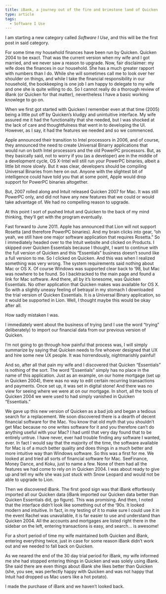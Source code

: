 ```yaml
---
title: iBank, a journey out of the fire and brimstone land of Quicken
type: article
tags:
  - Software I Use
---
```


I am starting a new category called _Software I Use_, and this will be the first post in said category.

For some time my household finances have been run by Quicken. Quicken 2004 to be exact. That was the current version when my wife and I got married, and we never saw a reason to upgrade. Now, fair disclaimer: my wife does the finances in our household. She has a much greater rapport with numbers than I do. While she will sometimes call me to look over her shoulder on things, and while I take the financial responsibility in our household, the bookkeeping is one job I am happy to delegate to my wife and one she is quite willing to do. So I cannot really do a thorough review of iBank (or Quicken for that matter), nevertheless I have a basic working knowlege to go on.

When we first got started with Quicken I remember even at that time (2005) being a little put off by Quicken’s kludgy and unintuitive interface. My wife assured me it had the functionality that she needed, but I was shocked at the lack of care and thoughtfulness that went in to developing the UI. However, as I say, it had the features we needed and so we commenced.

Apple announced their transition to Intel processors in 2006, and of course, they announced the need to create Universal Binarry applications that would run on both Intel processors and the old PowerPC processors. But, as they basically said, not to worry if you (as a developer) are in the middle of a development cycle, OS X-Intel will still run your PowerPC binaries, albeit a little bit more slowly. But it was clear, developers should be compiling Universal Binaries from here on out. Anyone with the slightest bit of intelligence could have told you that at some point, Apple would drop support for PowerPC binaries altogether.

But, 2007 rolled along and Intuit released Quicken 2007 for Mac. It was still PowerPC only, and did not have any new features that we could or would take advantage of. We had no compelling reason to upgrade.

At this point I sort of pushed Intuit and Quicken to the back of my mind thinking, they’ll get with the program eventually.

Fast forward to June 2011. Apple has announced that Lion will not support Rosetta (and therefore PowerPC binaries). And my brain clicks into gear, “oh yeah, we still have one major software application that requires Rosetta.” So I immediately headed over to the Intuit website and clicked on Products. I skipped over Quicken Essentials because I thought, I want to continue with the full version of Quicken and this “Essentials” business doesn’t sound like a full version to me. So I clicked on Quicken. And this was when I realized something was very wrong. The system requirements said nothing about Mac or OS X. Of course Windows was supported clear back to ‘98, but Mac was nowhere to be found. So I backtracked to the main page and found a link for Mac software. And there, all by it’s lonesome, was Quicken Essentials. No other application that Quicken makes was available for OS X. So with a slightly uneasy feeling of betrayal in my stomach I downloaded the trial version of Quicken Essentials. It is a Universal Binary application, so it would be supported in Lion. Well, I thought maybe this would be okay after all.

How sadly mistaken I was.

I immediately went about the business of trying (and I use the word “trying” deliberately) to import our financial data from our previous version of Quicken.

I’m not going to go through how painful that process was, I will simply summarize by saying that Quicken needs to fire whoever designed that UX and hire some new UX people. It was horrendously, nightmarishly painful!

And so, after all that pain my wife and I discovered that Quicken “Essentials” is nothing of the sort. The word “Essentials” simply has no place in the name of this application. Just as an example, on our home mortgage (set up in Quicken 2004), there was no way to edit certain recurring transactions and payments. Once set up, it was set in digital stone! And there was no view for seeing where we were at on our mortgage. In short, all the tools of Quicken 2004 we were used to had simply vanished in Quicken “Essentials.”

We gave up this new version of Quicken as a bad job and began a tedious search for a replacement. We soon discovered there is a dearth of decent financial software for the Mac. You know that old myth that you shouldn’t get Mac because no one writes software for it and you therefore can’t do anything useful with your Mac? I had until that very day found that to be entirely untrue. I have never, ever had trouble finding any software I wanted, ever. In fact I would say that the majority of the time, the software available for Mac is of a much better quality and does things in a much better and more intuitive way than Windows software. So this was a first for me. We looked at and tried all sorts of financial software for Mac. SeeFinance, Money Dance, and Koku, just to name a few. None of them had all the features we had come to rely on in Quicken 2004. I was about ready to give up and tell my wife she was just stuck with Snow Leopard and would not be able to upgrade to Lion.

Then we discovered iBank. The first good sign was that iBank effortlessly imported all our Quicken data (iBank imported our Quicken data better than Quicken Essentials did, go figure). This was promising. And then, I noted that the interface didn’t look like something out of the ‘90s. It looked modern and intuitive. In fact, in my testing of it to make sure I could use it in the event Rachel was unavailable, it is far easier to use and understand than Quicken 2004. All the accounts and mortgages are listed right there in the sidebar on the left, entering transactions is easy, and search… is awesome!

For a short period of time my wife maintained both Quicken and iBank, entering everything twice, just in case for some reason iBank didn’t work out and we needed to fall back on Quicken.

As we neared the end of the 30 day trial period for iBank, my wife informed me she had stopped entering things in Quicken and was solely using iBank. She said there are even things about iBank she likes better than Quicken (she, you see, was perfectly happy with Quicken and was not happy that Intuit had dropped us Mac users like a hot potato).

I made the purchase of iBank and we haven’t looked back.
